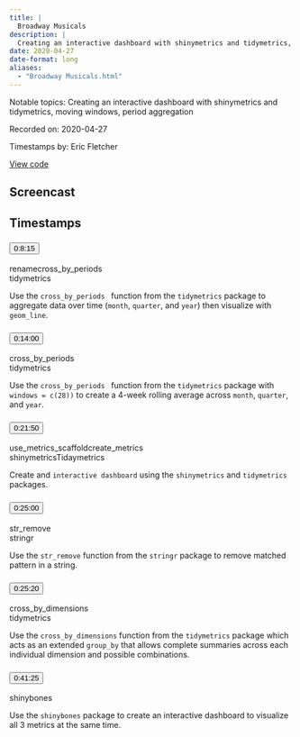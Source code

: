 ```yaml
---
title: |
  Broadway Musicals
description: |
  Creating an interactive dashboard with shinymetrics and tidymetrics, moving windows, period aggregation
date: 2020-04-27
date-format: long
aliases:
  - "Broadway Musicals.html"
---
```


Notable topics: Creating an interactive dashboard with shinymetrics and tidymetrics, moving windows, period aggregation

Recorded on: 2020-04-27

Timestamps by: Eric Fletcher

[View code](https://github.com/dgrtwo/data-screencasts/blob/master/broadway.Rmd)

## Screencast

<div id="yt-player" data-video-id="OhY5ZaILRpg"></div>

## Timestamps

```{=html}
<div id="topics">
  <div class="topic">
    <h3 id="ts-495">
      <button class="btn btn-link btn-timestamp" onClick="playerSkipToTimestamp(495, this)">0:8:15</button>
    </h3>
    <div class="topic_badges"><div><span class="badge-functions badge bg-info">rename</span><span class="badge-functions badge bg-info">cross_by_periods</span></div><div><span class="badge-packages badge bg-primary">tidymetrics</span></div></div>
    <div class="topic_description">
      <p>Use the <code>cross_by_periods </code> function from the <code>tidymetrics</code> package to aggregate data over time (<code>month</code>, <code>quarter</code>, and <code>year</code>) then visualize with <code>geom_line</code>.</p>

    </div>
  </div>
  <div class="topic">
    <h3 id="ts-840">
      <button class="btn btn-link btn-timestamp" onClick="playerSkipToTimestamp(840, this)">0:14:00</button>
    </h3>
    <div class="topic_badges"><div><span class="badge-functions badge bg-info">cross_by_periods</span></div><div><span class="badge-packages badge bg-primary">tidymetrics</span></div></div>
    <div class="topic_description">
      <p>Use the <code>cross_by_periods </code> function from the <code>tidymetrics</code>  package with <code>windows = c(28))</code> to create a 4-week rolling average across <code>month</code>, <code>quarter</code>, and <code>year</code>.</p>

    </div>
  </div>
  <div class="topic">
    <h3 id="ts-1310">
      <button class="btn btn-link btn-timestamp" onClick="playerSkipToTimestamp(1310, this)">0:21:50</button>
    </h3>
    <div class="topic_badges"><div><span class="badge-functions badge bg-info">use_metrics_scaffold</span><span class="badge-functions badge bg-info">create_metrics</span></div><div><span class="badge-packages badge bg-primary">shinymetrics</span><span class="badge-packages badge bg-primary">Tidaymetrics</span></div></div>
    <div class="topic_description">
      <p>Create and <code>interactive dashboard</code> using the <code>shinymetrics</code> and <code>tidymetrics</code> packages.</p>

    </div>
  </div>
  <div class="topic">
    <h3 id="ts-1500">
      <button class="btn btn-link btn-timestamp" onClick="playerSkipToTimestamp(1500, this)">0:25:00</button>
    </h3>
    <div class="topic_badges"><div><span class="badge-functions badge bg-info">str_remove</span></div><div><span class="badge-packages badge bg-primary">stringr</span></div></div>
    <div class="topic_description">
      <p>Use the <code>str_remove</code> function from the <code>stringr</code> package to remove matched pattern in a string.</p>

    </div>
  </div>
  <div class="topic">
    <h3 id="ts-1520">
      <button class="btn btn-link btn-timestamp" onClick="playerSkipToTimestamp(1520, this)">0:25:20</button>
    </h3>
    <div class="topic_badges"><div><span class="badge-functions badge bg-info">cross_by_dimensions</span></div><div><span class="badge-packages badge bg-primary">tidymetrics</span></div></div>
    <div class="topic_description">
      <p>Use the <code>cross_by_dimensions</code> function from the <code>tidymetrics</code> package which acts as an extended <code>group_by</code> that allows complete summaries across each individual dimension and possible combinations.</p>

    </div>
  </div>
  <div class="topic">
    <h3 id="ts-2485">
      <button class="btn btn-link btn-timestamp" onClick="playerSkipToTimestamp(2485, this)">0:41:25</button>
    </h3>
    <div class="topic_badges"><div></div><div><span class="badge-packages badge bg-primary">shinybones</span></div></div>
    <div class="topic_description">
      <p>Use the <code>shinybones</code> package to create an interactive dashboard to visualize all 3 metrics at the same time.</p>

    </div>
  </div>
</div>
```
     
<script>
// 2. This code loads the IFrame Player API code asynchronously.
var tag = document.createElement("script");

tag.src = "https://www.youtube.com/iframe_api";
var firstScriptTag = document.getElementsByTagName("script")[0];
firstScriptTag.parentNode.insertBefore(tag, firstScriptTag);

// 3. This function creates an <iframe> (and YouTube player)
//    after the API code downloads.
var videoId = document.getElementById("yt-player").dataset.videoId;
var player;
function onYouTubeIframeAPIReady() {
  player = new YT.Player("yt-player", {
    height: "486",
    width: "864",
    videoId: videoId,
    playerVars: {
      "playsinline": 1
    },
    events: {
      onStateChange: function(event) {
        if (event.data == YT.PlayerState.PLAYING) {
          followTimestamps()
        }
      }
    }
  });
}

function playerSkipToTimestamp(seconds, tsElement) {
  player.seekTo(seconds, true)
  tsElement.scrollIntoView()
  document.getElementById("screencast").scrollIntoView()
}

const timestamps = Array.from(document.querySelectorAll('.topic h3[id^="ts-"]'))
  .map(el => el.id.replace('ts-', ''))

function followTimestamps() {
  if (player.getPlayerState() !== 1) {
    return
  }
  const currentTime = `${Math.floor(player.getCurrentTime())}`
  if (timestamps.includes(currentTime)) {
    const el = document.getElementById(`ts-${currentTime}`)
    if (el) {
      el.scrollIntoView()
      document.getElementById("screencast").scrollIntoView()
    }
  }
  setTimeout(followTimestamps, 1000)
}
</script>
